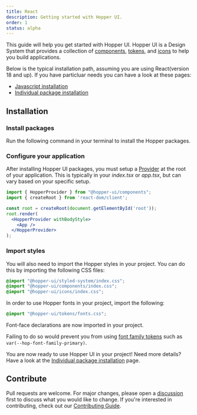 ```yaml
---
title: React
description: Getting started with Hopper UI.
order: 1
status: alpha
---
```


This guide will help you get started with Hopper UI. Hopper UI is a Design System that provides a collection of [components](components/component-list), [tokens](/tokens/overview/introduction), and [icons](/icons/overview/introduction) to help you build applications.

Below is the typical installation path, assuming you are using React(version 18 and up). If you have particluar needs you can have a look at these pages:

- [Javascript installation](/getting-started/javascript)
- [Individual package installation](/getting-started/individual-packages)

## Installation

### Install packages

Run the following command in your terminal to install the Hopper packages.

<PackageInstallation library="components @hopper-ui/icons @hopper-ui/tokens @hopper-ui/styled-system react-aria react-aria-components" mod="prod" />

### Configure your application

After installing Hopper UI packages, you must setup a [Provider](/components/HopperProvider) at the root of your application. This is typically in your _index.tsx_ or _app.tsx_, but can vary based on your specific setup.

```jsx
import { HopperProvider } from "@hopper-ui/components";
import { createRoot } from 'react-dom/client';

const root = createRoot(document.getElementById('root'));
root.render(
  <HopperProvider withBodyStyle>
    <App />
  </HopperProvider>
);
```

### Import styles

You will also need to import the Hopper styles in your project. You can do this by importing the following CSS files:

```css
@import "@hopper-ui/styled-system/index.css";
@import "@hopper-ui/components/index.css";
@import "@hopper-ui/icons/index.css";
```

In order to use Hopper fonts in your project, import the following:

```css title="myfile.css"
@import "@hopper-ui/tokens/fonts.css";
```

Font-face declarations are now imported in your project.

Failing to do so would prevent you from using [font family tokens](/tokens/semantic/typography) such as `var(--hop-font-family-primary)`.

You are now ready to use Hopper UI in your project! Need more details? Have a look at the [Individual package installation](/getting-started/individual-packages) page.

## Contribute

Pull requests are welcome. For major changes, please open a [discussion](https://github.com/gsoft-inc/wl-hopper/discussions/new/choose) first to discuss what you would like to change. If you're interested in contributing, check out our [Contributing Guide](https://github.com/gsoft-inc/wl-hopper/blob/main/CONTRIBUTING.md).
